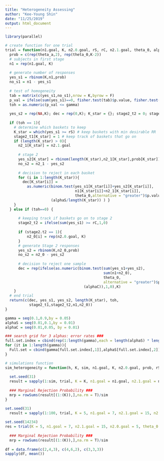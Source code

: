 ```yaml
---
title: "Heterogeneity Assessing"
author: "Kee-Young Shin"
date: "11/25/2019"
output: html_document
---
```





```r
library(parallel)

# create function for one trial
trial = function(n1.goal, K, n2.0.goal, rS, rC, n2.1.goal, theta_0, alphaS, alphaC, gamma, theta_a){
  prob = c(rep(theta_a,2), rep(theta_0,K-2))
  # subjects in first stage 
  n1 = rep(n1.goal, K)
  
  # generate number of responses 
  yes_s1 = rbinom(K,n1,prob)
  no_s1 = n1 - yes_s1
  
  # test of homogeneity 
  tab = matrix(c(yes_s1,no_s1),nrow = K,byrow = F)
  p_val = ifelse(sum(yes_s1)==0, fisher.test(tab)$p.value, fisher.test(tab,hybrid = T,simulate.p.value=T)$p.value) # don't simulate pval if marginal of all yes = 0
  toh = as.numeric(p_val <= gamma)
  
  yes_s2 = rep(NA,K); dec = rep(0,K); K_star = {}; stage2_t2 = 0; stage2_t1 = rep(0,K); n2_0 = rep(NA,K); n2_1 = rep(NA,K)
  
  if (toh == 1){
    # determine which baskets to keep 
    K_star = which(yes_s1 >= rS) # keep baskets with min desirable RR
    stage2_t1[K_star] = 1 # keep track of baskets that go on
    if (length(K_star) > 0){
      n2_1[K_star] = n2.1.goal
      
      # stage 2
      yes_s2[K_star] = rbinom(length(K_star),n2_1[K_star],prob[K_star])
      no_s2 = n2_1 - yes_s2
      
      # decision to reject in each basket 
      for (i in 1:length(K_star)){
        dec[K_star[i]] =
          as.numeric(binom.test(yes_s1[K_star[i]]+yes_s2[K_star[i]],
                                n1[K_star[i]]+n2_1[K_star[i]],
                                theta_0,alternative = "greater")$p.value <=
                     (alphaS/length(K_star)) ) }
    }
  } else if (toh==0) {
    
      # keeping track if baskets go on to stage 2
      stage2_t2 = ifelse(sum(yes_s1) >= rC,1,0)
    
      if (stage2.t2 == 1){
          n2_0[i] = rep(n2.0.goal, K)
      }
      # generate Stage 2 responses
      yes_s2 = rbinom(K,n2_0,prob)
      no_s2 = n2_0 - yes_s2
      
      # decision to reject one sample
      dec = rep(ifelse(as.numeric(binom.test(sum(yes_s1+yes_s2),
                                             sum(n1+n2_0),
                                             theta_0,
                                             alternative = "greater")$p.value <=
                                    (alphaC)),1,0),K)
    }
  # end trial
  return(c(dec, yes_s1, yes_s2, length(K_star), toh,
           stage2_t1,stage2_t2,n1,n2_0))
}
```

```r
gamma = seq(0.1,0.9,by = 0.05)
alphaS = seq(0.01,0.1,by = 0.01)
alphaC = seq(0.01,0.05, by = 0.01)

### search grid for 3 alphas: error rates ###
full.set.index = cbind(rep(1:length(gamma),each = length(alphaS) * length(alphaC)), rep(rep(1:length(alphaS),each = length(alphaC)),times = length(gamma)), rep(1:length(alphaC),times = length(gamma)*length(alphaS)))
for (it in 1:length(gamma)){
  Full.set = cbind(gamma[full.set.index[,1]],alphaS[full.set.index[,2]],alphaC[full.set.index[,3]])
}
```

```r
# simulations function 
sim_heterogeneity = function(h, K, sim, n1.goal, K, n2.0.goal, prob, rS, rC, n2.1.goal, theta_0, theta_a, alphaS, alphaC, gamma, prob = c(rep(theta_a,h), rep(theta_0,K-h))){
  
  set.seed(31)
  result = sapply(1:sim, trial, K = K, n1.goal = n1.goal, n2.1.goal = n2.1.goal, n2.0.goal = n2.0.goal, theta_0 = theta_0, theta_a = theta_a, rS = rS, rC = rC, gamma = gamma, alphaS = alphaS, alphaC = alphaC, prob = prob)
  
  ### Marginal Rejection Probability ###
  mrp = rowSums(result[(1:(K)),],na.rm = T)/sim
}
```

```r
set.seed(31)
  result = sapply(1:100, trial, K = 5, n1.goal = 7, n2.1.goal = 15, n2.0.goal = 5, theta_0 = .15, rS = 1, rC = 5, gamma = .52, alphaS = .07, alphaC = .05, theta_a = 0.45)
  
set.seed(14234)
res = trial(K = 5, n1.goal = 7, n2.1.goal = 15, n2.0.goal = 5, theta_0 = .15, rS = 1, rC = 5, gamma = .52, alphaS = .07, alphaC = .05, theta_a = 0.45)
  
  ### Marginal Rejection Probability ###
  mrp = rowSums(result[(1:(K)),],na.rm = T)/sim
  
df = data.frame(c(2,4,3), c(4,6,2), c(3,3,3))
sapply(df, mean())
```

